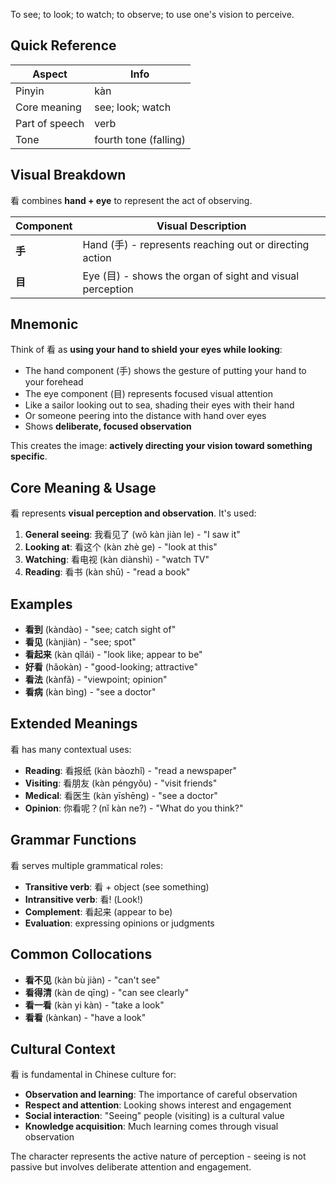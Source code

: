 To see; to look; to watch; to observe; to use one's vision to perceive.

## Quick Reference

| Aspect         | Info                   |
| -------------- | ---------------------- |
| Pinyin         | kàn                    |
| Core meaning   | see; look; watch       |
| Part of speech | verb                   |
| Tone           | fourth tone (falling)  |

## Visual Breakdown

看 combines **hand + eye** to represent the act of observing.

| Component | Visual Description                                        |
| --------- | --------------------------------------------------------- |
| **手**    | Hand (手) - represents reaching out or directing action   |
| **目**    | Eye (目) - shows the organ of sight and visual perception |

## Mnemonic

Think of 看 as **using your hand to shield your eyes while looking**:

- The hand component (手) shows the gesture of putting your hand to your forehead
- The eye component (目) represents focused visual attention
- Like a sailor looking out to sea, shading their eyes with their hand
- Or someone peering into the distance with hand over eyes
- Shows **deliberate, focused observation**

This creates the image: **actively directing your vision toward something specific**.

## Core Meaning & Usage

看 represents **visual perception and observation**. It's used:

1. **General seeing**: 我看见了 (wǒ kàn jiàn le) - "I saw it"
2. **Looking at**: 看这个 (kàn zhè ge) - "look at this"
3. **Watching**: 看电视 (kàn diànshì) - "watch TV"
4. **Reading**: 看书 (kàn shū) - "read a book"

## Examples

- **看到** (kàndào) - "see; catch sight of"
- **看见** (kànjiàn) - "see; spot"
- **看起来** (kàn qǐlái) - "look like; appear to be"
- **好看** (hǎokàn) - "good-looking; attractive"
- **看法** (kànfǎ) - "viewpoint; opinion"
- **看病** (kàn bìng) - "see a doctor"

## Extended Meanings

看 has many contextual uses:

- **Reading**: 看报纸 (kàn bàozhǐ) - "read a newspaper"
- **Visiting**: 看朋友 (kàn péngyǒu) - "visit friends"
- **Medical**: 看医生 (kàn yīshēng) - "see a doctor"
- **Opinion**: 你看呢？(nǐ kàn ne?) - "What do you think?"

## Grammar Functions

看 serves multiple grammatical roles:

- **Transitive verb**: 看 + object (see something)
- **Intransitive verb**: 看! (Look!)
- **Complement**: 看起来 (appear to be)
- **Evaluation**: expressing opinions or judgments

## Common Collocations

- **看不见** (kàn bù jiàn) - "can't see"
- **看得清** (kàn de qīng) - "can see clearly"
- **看一看** (kàn yi kàn) - "take a look"
- **看看** (kànkan) - "have a look"

## Cultural Context

看 is fundamental in Chinese culture for:

- **Observation and learning**: The importance of careful observation
- **Respect and attention**: Looking shows interest and engagement
- **Social interaction**: "Seeing" people (visiting) is a cultural value
- **Knowledge acquisition**: Much learning comes through visual observation

The character represents the active nature of perception - seeing is not passive but involves deliberate attention and engagement.
